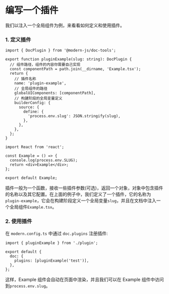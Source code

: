 # 编写一个插件

我们以注入一个全局组件为例，来看看如何定义和使用插件。

### 1. 定义插件

```tsx title="plugin.ts"
import { DocPlugin } from '@modern-js/doc-tools';

export function pluginExample(slug: string): DocPlugin {
  // 组件路径，组件的内容你需要自己实现
  const componentPath = path.join(__dirname, 'Example.tsx');
  return {
    // 插件名称
    name: 'plugin-example',
    // 全局组件的路径
    globalUIComponents: [componentPath],
    // 构建阶段的全局变量定义
    builderConfig: {
      source: {
        define: {
          'process.env.slug': JSON.stringify(slug),
        },
      },
    },
  };
}
```

```tsx title="Example.tsx"
import React from 'react';

const Example = () => {
  console.log(process.env.SLUG);
  return <div>Example</div>;
};

export default Example;
```

插件一般为一个函数，接收一些插件参数(可选)，返回一个对象，对象中包含插件的名称以及其它配置。在上面的例子中，我们定义了一个插件，它的名称为`plugin-example`，它会在构建阶段定义一个全局变量`slug`，并且在文档中注入一个全局组件`Example.tsx`。

### 2. 使用插件

在 `modern.config.ts` 中通过 `doc.plugins` 注册插件:

```tsx title="modern.config.ts"
import { pluginExample } from './plugin';

export default {
  doc: {
    plugins: [pluginExample('test')],
  },
};
```

这样，Example 组件会自动在页面中渲染，并且我们可以在 Example 组件中访问到`process.env.slug`。
